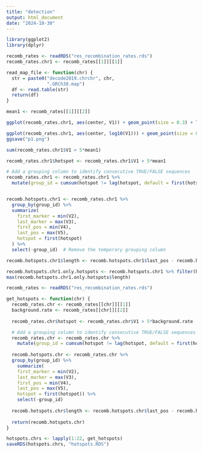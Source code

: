 ```yaml
---
title: "detection"
output: html_document
date: "2024-10-30"
---
```


```r
library(ggplot2)
library(dplyr)

recomb_rates <- readRDS("res_recombination_rates.rds")
recomb_rates.chr1 <- recomb_rates[[1]][[1]]

read_map_file <- function(chr) {
  str = paste0("decode2019.chrchr", chr,
               ".GRCh38.map")
  df <- read.table(str)
  return(df)
}

mean1 <- recomb_rates[[1]][[2]]
```

```r
ggplot(recomb_rates.chr1, aes(center, V1)) + geom_point(size = 0.3) + labs(x = "Position", y = "log10 recomb. rate (cM/Mb)") + theme_bw() + geom_hline(yintercept = 5*mean1, color = "red")

ggplot(recomb_rates.chr1, aes(center, log10(V1))) + geom_point(size = 0.3) + labs(x = "Position", y = "log10 recomb. rate (cM/Mb)") + theme_bw() + geom_hline(yintercept = log10(5*mean1), color = "red")
ggsave("p1.png")

sum(recomb_rates.chr1$V1 > 5*mean1)
```

```r
recomb_rates.chr1$hotspot <- recomb_rates.chr1$V1 > 5*mean1

# Add a grouping column to identify consecutive TRUE/FALSE sequences
recomb_rates.chr1 <- recomb_rates.chr1 %>%
  mutate(group_id = cumsum(hotspot != lag(hotspot, default = first(hotspot))))


recomb.hotspots.chr1 <- recomb_rates.chr1 %>%
  group_by(group_id) %>%
  summarize(
    first_marker = min(V2),
    last_marker = max(V3),
    first_pos = min(V4),
    last_pos = max(V5),
    hotspot = first(hotspot)
  ) %>%
  select(-group_id)  # Remove the temporary grouping column

recomb.hotspots.chr1$length <- recomb.hotspots.chr1$last_pos - recomb.hotspots.chr1$first_pos + 1

recomb.hotspots.chr1.only.hotspots <- recomb.hotspots.chr1 %>% filter(hotspot == TRUE) 
max(recomb.hotspots.chr1.only.hotspots$length)
```

```r
recomb_rates <- readRDS("res_recombination_rates.rds")

get_hotspots <- function(chr) {
  recomb_rates.chr <- recomb_rates[[chr]][[1]]
  background.rate <- recomb_rates[[chr]][[2]]
  
  recomb_rates.chr$hotspot <- recomb_rates.chr$V1 > 5*background.rate

  # Add a grouping column to identify consecutive TRUE/FALSE sequences
  recomb_rates.chr <- recomb_rates.chr %>%
    mutate(group_id = cumsum(hotspot != lag(hotspot, default = first(hotspot))))
  
  recomb.hotspots.chr <- recomb_rates.chr %>%
  group_by(group_id) %>%
    summarize(
    first_marker = min(V2),
    last_marker = max(V3),
    first_pos = min(V4),
    last_pos = max(V5),
    hotspot = first(hotspot)) %>%
    select(-group_id) 
  
  recomb.hotspots.chr$length <- recomb.hotspots.chr$last_pos - recomb.hotspots.chr$first_pos + 1
  
  return(recomb.hotspots.chr)
}

hotspots.chrs <- lapply(1:22, get_hotspots)
saveRDS(hotspots.chrs, "hotspots.RDS")
```

